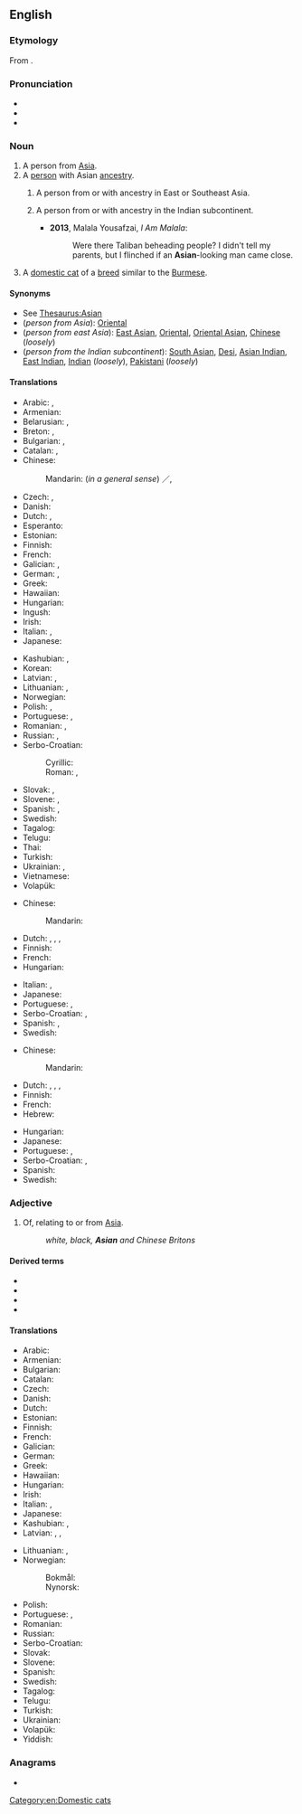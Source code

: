 {{also|asian|asían}}
==English==

===Etymology===
From {{etyl|la|en}} {{m|la|āsiānus}}.

{{wikipedia|Asian people}}

===Pronunciation===
* {{IPA|/ˈeɪʒən/|/ˈeɪʃən/|lang=en}}
* {{audio|EN-AU ck1 Asian.ogg|Audio (AU)|lang=en}}
* {{rhymes|eɪʃən|eɪʒən|lang=en}}

===Noun===
{{en-noun}}

# A person from [[Asia]].
# A [[person]] with Asian [[ancestry]].
## {{lb|en|US|Canada|Australia|NZ}} A person from or with ancestry in East or Southeast Asia.
## {{lb|en|UK|Ireland|South Africa}} A person from or with ancestry in the Indian subcontinent.
##* '''2013''', Malala Yousafzai, ''I Am Malala'':
##*: Were there Taliban beheading people? I didn't tell my parents, but I flinched if an '''Asian'''-looking man came close.
# A [[domestic cat]] of a [[breed]] similar to the [[Burmese]].

====Synonyms====
* See [[Thesaurus:Asian]]
* (''person from Asia''): [[Oriental]]
* (''person from east Asia''): [[East Asian]], [[Oriental]], [[Oriental Asian]], [[Chinese]] (''loosely'')
* (''person from the Indian subcontinent''): [[South Asian]], [[Desi]], [[Asian Indian]], [[East Indian]], [[Indian]] (''loosely''), [[Pakistani]] (''loosely'')

====Translations====
{{trans-top|person from Asia}}
* Arabic: {{t|ar|آسِيَوِيّ|m}}, {{t|ar|آسِيَوِيَّة|f}}
* Armenian: {{t|hy|ասիացի}}
* Belarusian: {{t|be|азія́т|m|sc=Cyrl}}, {{t|be|азія́тка|f|sc=Cyrl}}
* Breton: {{t|br|Aziad|m}}, {{t|br|Aziadez|f}}
* Bulgarian: {{t+|bg|азиатец|m|sc=Cyrl}}, {{t|bg|азиатка|f|sc=Cyrl}}
* Catalan: {{t+|ca|asiàtic|m}}, {{t+|ca|asiàtica|f}}
* Chinese:
*: Mandarin: (''in a general sense'') {{t+|cmn|亞洲人|sc=Hani}}／{{t+|cmn|亚洲人|tr=Yàzhōu-rén|sc=Hani}}, {{qualifier|of Asian ethnicity}} {{t+|cmn|亚裔|tr=Yàyì|sc=Hani}}
* Czech: {{t+|cs|Asijec|m}}, {{t+|cs|Asijka|f}}
* Danish: {{t+|da|asiat}}
* Dutch: {{t+|nl|Aziaat|m}}, {{t|nl|Azische|f}}
* Esperanto: {{t|eo|aziano}}
* Estonian: {{t+|et|aasialane}}
* Finnish: {{t+|fi|aasialainen}}
* French: {{t+|fr|Asiatique|m|f}}
* Galician: {{t+|gl|asiático|m}}, {{t|gl|asiática|f}}
* German: {{t+|de|Asiate|m}}, {{t+|de|Asiatin|f}}
* Greek: {{t+|el|Ασιάτης|m|sc=Grek}}
* Hawaiian: {{t|haw|ʻĀkia}}
* Hungarian: {{t+|hu|ázsiai}}
* Ingush: {{t|inh|азхо}}
* Irish: {{t|ga|Áiseach|m}}
* Italian: {{t+|it|asiatico|m}}, {{t+|it|asiatica|f}}
* Japanese: {{t|ja|アジア人|tr=Ajia-jin}}
{{trans-mid}}
* Kashubian: {{t|csb|Azjata|m}}, {{t|csb|Azjatka|f}}
* Korean: {{t|ko|아시아 사람|tr=Asia saram}}
* Latvian: {{t|lv|aziāts|m}}, {{t|lv|aziāte|f}}
* Lithuanian: {{t+|lt|azijietis|m}}, {{t+|lt|azijietė|f}}
* Norwegian: {{t+|no|asiat}}
* Polish: {{t+|pl|Azjata}}, {{t+|pl|Azjatka|f}}
* Portuguese: {{t+|pt|asiático|m}}, {{t|pt|asiática|f}}
* Romanian: {{t+|ro|asiatic|m}}, {{t+|ro|asiatică|f}}
* Russian: {{t+|ru|азиа́т|m}}, {{t+|ru|азиа́тка|f}}
* Serbo-Croatian:
*: Cyrillic: {{t|sh|Ази́јац|m}}
*: Roman: {{t+|sh|Azíjac|m}}, {{t|sh|Ȃzījka|f}}
* Slovak: {{t|sk|Ázijec|m}}, {{t|sk|Ázijka|f}}
* Slovene: {{t|sl|aziat|m}}, {{t|sl|azijka|f}}
* Spanish: {{t+|es|asiático|m}}, {{t+|es|asiática|f}}
* Swedish: {{t+|sv|asiat|c}}
* Tagalog: {{t|tl|Asyahin}}
* Telugu: {{t|te|ఆసియను}}
* Thai: {{t|th|คนเอเชีย|tr=khon aychia}}
* Turkish: {{t+|tr|Asyalı}}
* Ukrainian: {{t+|uk|азіа́т|m|sc=Cyrl}}, {{t+|uk|азіа́тка|f|sc=Cyrl}}
* Vietnamese: {{t|vi|người Á châu}}
* Volapük: {{t+|vo|Siyopan}}
{{trans-bottom}}

{{trans-top|person from or descended from people from the Indian sub-continent}}
* Chinese:
*: Mandarin: {{t|cmn|南亚裔|tr=nányàyì}}
* Dutch: {{t+|nl|Aziaat|m}}, {{t|nl|Azische|f}}, {{t+|nl|Indiër|m}}, {{t+|nl|Indische|f}}
* Finnish: {{t+|fi|intialainen}}
* French: {{t+|fr|asiatique|m|f}}
* Hungarian: {{t+|hu|ázsiai}}
{{trans-mid}}
* Italian: {{t+|it|asiatico|m}}, {{t+|it|asiatica|f}}
* Japanese: {{t|ja|アジア人|tr=Ajia-jin}}
* Portuguese: {{t+|pt|asiático|m}}, {{t|pt|asiática|f}}
* Serbo-Croatian: {{t+|sh|Azíjac|m}}, {{t|sh|Ȃzījka|f}}
* Spanish: {{t+|es|hindú|c}}, {{t+|es|indio|m}}
* Swedish: {{t+|sv|indier|c}}
{{trans-bottom}}

{{trans-top|person from or descended from people from east Asia}}
* Chinese:
*: Mandarin: {{t|cmn|东亚裔|tr=dōngyàyì}}
* Dutch: {{t+|nl|Aziaat|m}}, {{t|nl|Azische|f}}, {{t|nl|Oost-Aziaat|m}}, {{t|nl|Oost-Azische|f}}
* Finnish: {{t|fi|itäaasialainen}}
* French: {{t+|fr|asiatique}}
* Hebrew: {{t|he|אסיאתי|m|tr=asyáti|sc=Hebr}}
{{trans-mid}}
* Hungarian: {{t+|hu|ázsiai}}
* Japanese: {{t|ja|アジア人|tr=Ajia-jin}}
* Portuguese: {{t+|pt|asiático|m}}, {{t|pt|asiática|f}}
* Serbo-Croatian: {{t+|sh|Azíjac|m}}, {{t|sh|Ȃzījka|f}}
* Spanish: {{t+|es|oriental|c}}
* Swedish: {{t+|sv|asiat|c}}
{{trans-bottom}}

===Adjective===
{{en-adj|-}}

# Of, relating to or from [[Asia]].
#: ''white, black, '''Asian''' and Chinese Britons''<!--BBC headline-->

====Derived terms====
* {{l|en|Asian contagion}}
* {{l|en|Asian flu}}
* {{l|en|Asian flush}}
* {{l|en|Asianness}}

====Translations====
{{trans-top|of, relating to or from Asia}}
* Arabic: {{t|ar|آسِيَوِيّ|m}}
* Armenian: {{t|hy|ասիական}}
* Bulgarian: {{t|bg|азиатски|sc=Cyrl}}
* Catalan: {{t+|ca|asiàtic}}
* Czech: {{t+|cs|asijský|m}}
* Danish: {{t|da|asiatisk}}
* Dutch: {{t+|nl|Aziatisch}}
* Estonian: {{t|et|aasia}}
* Finnish: {{t+|fi|aasialainen}}
* French: {{t+|fr|asiatique|m|f}}
* Galician: {{t+|gl|asiático}}
* German: {{t+|de|asiatisch}}
* Greek: {{t+|el|ασιατικός|m|sc=Grek}}
* Hawaiian: {{t|haw|ʻĀkia}}
* Hungarian: {{t+|hu|ázsiai}}
* Irish: {{t|ga|Áiseach}}
* Italian: {{t+|it|asiatico|m}}, {{t+|it|asiatica|f}}
* Japanese: {{t+|ja|アジア|tr=Ajia no|alt=アジアの|sc=Jpan}}
* Kashubian: {{t|csb|azjacczi}}, {{t|csb|azjatny}}
* Latvian: {{t|lv|Āzijas}}, {{t|lv|aziāšu}}, {{t|lv|aziātisks}}
{{trans-mid}}
* Lithuanian: {{t+|lt|Azijos}}, {{t|lt|azijiečių}}
* Norwegian:
*: Bokmål: {{t|no|asiatisk}}
*: Nynorsk: {{t+|nn|asiatisk}}
* Polish: {{t+|pl|azjatycki}}
* Portuguese: {{t+|pt|asiático|m}}, {{t|pt|asiática|f}}
* Romanian: {{t+|ro|asiatic}}
* Russian: {{t+|ru|азиа́тский}}
* Serbo-Croatian: {{t+|sh|ȃzījskī}}
* Slovak: {{t+|sk|ázijský}}
* Slovene: {{t+|sl|azijski}}
* Spanish: {{t+|es|asiático|m}}
* Swedish: {{t+|sv|asiatisk}}
* Tagalog: {{t|tl|Asyahin}}
* Telugu: {{t|te|ఆసియను}}
* Turkish: {{t|tr|asyalı}}
* Ukrainian: {{t+|uk|азіа́тський|m|sc=Cyrl}}
* Volapük: {{t+|vo|Siyopik}}
* Yiddish: {{t|yi|אַזיאַטיש|sc=Hebr}}
{{trans-bottom}}

===Anagrams===
* {{anagrams|en|a=aains|IANAS|naais}}

[[Category:en:Domestic cats]]